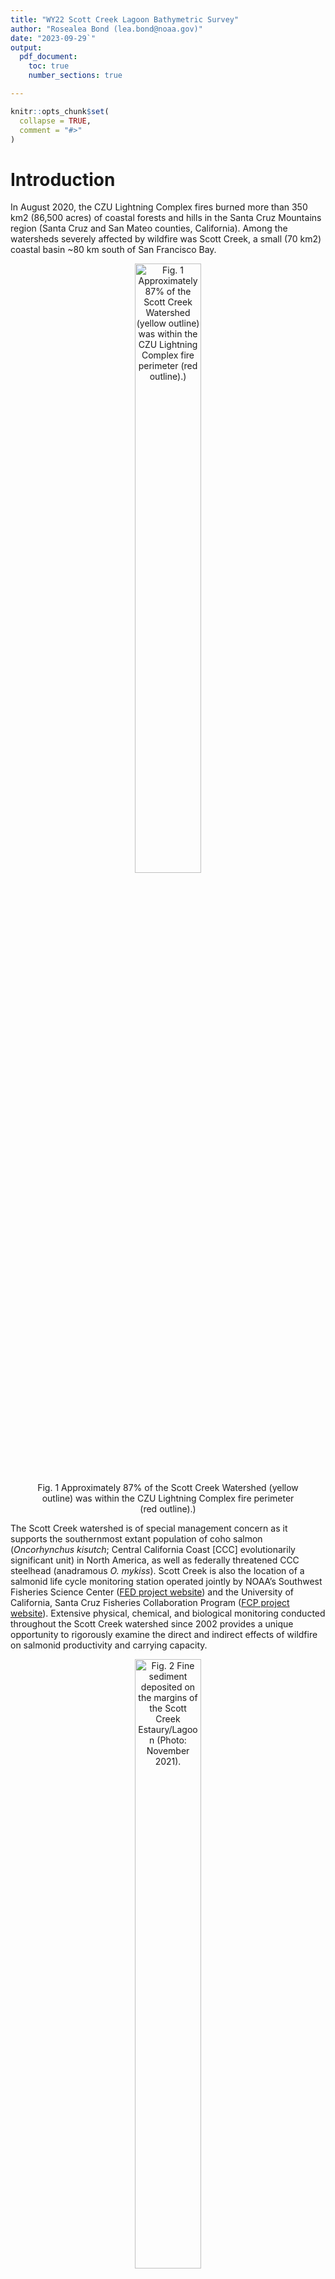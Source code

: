 ```yaml
---
title: "WY22 Scott Creek Lagoon Bathymetric Survey"
author: "Rosealea Bond (lea.bond@noaa.gov)"
date: "2023-09-29`"
output:
  pdf_document:
    toc: true
    number_sections: true

---
```


```r
knitr::opts_chunk$set(
  collapse = TRUE,
  comment = "#>"
)
```


# Introduction

In August 2020, the CZU Lightning Complex fires burned more than 350 km2 (86,500 acres) of coastal forests and hills in the Santa Cruz Mountains region (Santa Cruz and San Mateo counties, California). Among the watersheds severely affected by wildfire was Scott Creek, a small (70 km2) coastal basin ~80 km south of San Francisco Bay. 

<center>![Fig. 1 Approximately 87% of the Scott Creek Watershed (yellow outline) was within the
CZU Lightning Complex fire perimeter (red outline).)](Figures/CZU_perim_SCWatershed_crop_20210426.jpg){width="50%"}</center>

The Scott Creek watershed is of special management concern as it supports the southernmost extant population of coho salmon (*Oncorhynchus kisutch*; Central California Coast [CCC] evolutionarily significant unit) in North America, as well as federally threatened CCC steelhead (anadramous *O. mykiss*). Scott Creek is also the location of a salmonid life cycle monitoring station operated jointly by NOAA’s Southwest Fisheries Science Center ([FED project website](https://www.fisheries.noaa.gov/west-coast/science-data/landscape-and-seascape-ecology-research-california-salmon)) and the University of California, Santa Cruz Fisheries Collaboration Program ([FCP project website](https://fisheries.ucsc.edu/research-teams/scott-creek/)). Extensive physical, chemical, and biological monitoring conducted throughout the Scott Creek watershed since 2002 provides a unique opportunity to rigorously examine the direct and indirect effects of wildfire on salmonid productivity and carrying capacity.

<center>![Fig. 2 Fine sediment deposited on the margins of the Scott Creek Estaury/Lagoon (Photo: November 2021).](Figures/Lagoon_lookingUS_20211130.jpg){width="50%"}</center>

Water Year 2023 (WY23) had large flushing flows which moved large amounts of sediment throughout the mainstem. We believe coarse sediment reached the Scott Creek Estuary/Lagoon whereas most fine sediment reached the area in WY2022 (right figure shows fine sediment deposition in the estuary 30 November 2021). This repository focuses on data collected on 22 September 2023 in the Scott Creek Estuary/Lagoon and a separate repository is dedicated to the [WY2022 data](https://github.com/RMBond/ScottCreek-WY22_LagoonBathymetry). Our goal was to survey the estuary using RTK GPS and create a bathymetric surface. Ultimately we hope to track how this habitat changes over time and answer the question "How much has the Scott Creek estuary/lagoon filled in with fine sediment and re-scoured compared to pre-fire conditions?". 

# Workflow Summary

The general workflow is:

1. Collect topo and echo sounder points.

2. Extract data from the R10s ~~and correct raw data with OPUS output~~.

3. ~~Correct echosounder point depths to account for "draft"~~ (Done).

4. Remove bad topo points and echo points that are too shallow or have low accuracy.

5. Calculate bed surface elevation (BedSE) from echosunder points (Note: topo points are corrected in step 4).

6. Calculate water surface elevation (WaterSE) from echosounder points.

7. Make Corrected Output Files.

8. Share with collaborators.

<br>

## Dataset Descriptions 

The <span style="color:purple">*Data*</span> folder contains all of the rtk datasets used in this repository. The raw and output datasets can be found in their corresponding folders.

*Uncorrected* Base Station Files:

1. The <span style="color:purple">*Raw_Data/Scott_Blue_230922.csv*</span> datafile contiants the keyed in base station point (based on WY22 OPUS correction, see field notes below).

2. The <span style="color:purple">*OPUS/727726251.o*</span> datafile is the *uncorrected* base station RINEX file that can be submitted to OPUS for double checking the correction.

*Uncorrected* Rover Files:

3. The <span style="color:purple">*Raw_Data/Scott_Grn_230922.csv*</span> datafile consists of the *uncorrected* green rover topo points.

4. The echosounder points were broken into *two* job files to reduce file size (this was a challenge in WY22). <span style="color:purple">*Scott_Red_230922.csv*</span> and <span style="color:purple">*Scott_Red2_230922.csv*</span> datafiles consists of the *uncorrected* red rover topo and echosounder points. The depth and accuracy fields were extracted by L. Harrison using Trimble Business Center software.

<span style="color:blue">*Corrected*</span> Rover Files:

5. The <span style="color:purple">*Output_Data/OUT.FullDataset_Corrected_20230929*</span> datafile is the full (all rtk points) dataset. It can be used as a starting point for any analysis.

6. The <span style="color:purple">*Output_Data/OUT.BedSurface_Corrected_20230929*</span> datafile is the bed surface input file (topo, wse, and echosounder point) for making TIN and raster files. Note the WaterSE column has been removed (not needed).

7. The <span style="color:purple">*Output_Data/OUT.WaterSurface_Corrected_20230929*</span> datafile is the water surface input file (wse and echosounder point) for making TIN and raster files. Note the BedSE column has been removed (not needed).

<br>

# 1. Field Notes

On 22 September 2023, R. Bond and A. Hay surveyed the estuary with three RTK units (Trimble R10's). Each unit has its own raw data file (described above) which are used in the workflow (steps above). A google-drive folder with a scan of the field notebook and photos can be found [here](https://drive.google.com/drive/u/1/folders/1JAJvtO_taK0N5950DzGwYt7C-WTqHhzp).

<img align="Right" width="300" height="400" src="Figures/20230922_BaseonCP02.jpg">

Survey Notes:

* Survey Units: Meters. 

* Horizontal Datum: NAD83 10 North.

* Vertical Datum: Conus GEOID12A.

* Survey extent: Scott Creek State Beach inland to Queseria Creek confluence. Most topo points were collected from the beach to the north marsh area (bad signal just upstream of the Lagoon PIT antenna array). Echosounder points focused on the main channel from the beach (downstream side of Hwy 1 bridge) to Queseria Creek confluence. 

* Blue Unit - Base station.
    + Settup on ESA CP02 and ran for ~5 hours (same point as WY22). 
    + Antenna height to quick release = 1.5m.
    + Job Name: Scott_Blue_230922.
    + "Keyed in" base coordinates based on WY22 OPUS correction and 1cm added to elevation (Z) to account for slightly different GEOID models (OPUS used CONUS2018 and we used CONUS2012). 
        + N = 4099614.797m
        + E = 568610.850m
        + Z = 8.382m
    + OPUS was run to double check base point and results looks good so no correction needs to be applied to this dataset.

* Green Unit - Rover collecting topo points
    + Antenna height to quick release = 2.0m (one rod = 1.05m).
    + Job Name: Scott_Grn_230922.
    + Shot to ESA CP01 for check point.
    + Started topo survey at point #7.
    + Raw Data Corrections:
        + Delete points 793 (bad wse).

* Red Unit - Rover collecting echosounder points (Sonarmite; wet areas with depth).
    + Antenna height to quick release = 1.252m.
    + Job Names: Scott_Red_230922 & Scott_Red2_230922.
    + Sounder depth in water (a.k.a. "Draft") = 0.27m. Draft was keyed into the unit so the software applied this amount to the depth measurements. Therefore the draft correcting step is not needed.
    + Code = echo.
    + Job 1: Started at point number 1000 and stoped at point 5446.
    + Job 2: Started st point number 5500 and stoped at point 7022. (Used same antenna height and draft as Job 1).
    
* Survey Codes: 
    + levee - top of levee.
    + topo - combination of wet and dry topographic points.
    + rock - armouring at Hwy 1 bridge ("Jacks")
    + wse - Water Surface Elevation at the edge of bank (transition from wet to dry).
    + echo - wet echosounder point (need to incorperate depth measurments to elevation to get BSE).

* The mouth was open during the survey (so reffering to estuary rather than lagoon). Mouth runs north to blufs and spills onto the reef. There is a mudstone ledge that is acting as an elevation control (despite water being able to still flow out). The wetted area and depth looks comparable to previous water years. The mouth *finally* closed on 26 September 2023.

* The North Marsh and South Pond were wet during the survey (pre-fire times this was rare in the late summer).

* Sediment within the survey area was a mixtrure of mudstone cobble, gravel, and sand. (More coarse then previous years).

<br>

# 2. Raw Data Corrections

When starting the base station we "keyed in" the point using WY22 OPUS correction (coordinates above). 

<br>

```r

#Load packages
library(ggplot2)
library(dplyr)
library(lubridate)
library(patchwork)

options(digits = 10) #Global option so you can see the entire number for Northings and Eastings.


#### Goal: Correct raw data with OPUS correction.

#Read in RTK files
Green.dat <- read.csv('Data/Raw_Data/Scott_Grn_230922.csv', sep = ",", header = T) # Topo points (796 obs, 5 var).
Red1.dat <- read.csv('Data/Raw_Data/Scott_Red_230922.csv', sep = ",", header = T) # Echosounder points (4450 obs, 21 var).
Red2.dat <- read.csv('Data/Raw_Data/Scott_Red2_230922.csv', sep = ",", header = T) # Echosounder points (1523 obs, 21 var).

#Join Echosounder points together and remove extra columns
Red.dat <- full_join(Red1.dat, Red2.dat) %>% 
  select(-GPSweek, -Seconds, -SurvMeth, -NumSat, -PDOP, -HDOP, -VDOP, -RMS, -NumPosUsed, -Latency, 
         -Battery.Voltage, -Quality, -Flags)#5972obs of 8 var.

#Make sure the data are loaded correctly
str(Green.dat)
str(Red.dat) #Looks Good.

#Note: OPUS Correction wasn't applied (needed) for this survey since it was "keyed in".

```

<br>

# 3. ~~Correct echosounder point depths to account for "draft".~~

<img align="Right" width="300" height="300" src="Figures/Draft.jpg">

The sounding instrument is mounted slightly into the water. This little bit of depth, known as "draft", typically needs to be added to all of the depth values to get total water depth (d in figure to the right). NOTE: Draft was "Keyed in" (entered) into the TSC3 and has already been applied to the water depths. Therefore this step was skipped for this (WY2023) survey. 

# 4. Remove bad topo points and echo points that are too shallow or have low accuracy.

Point filters: 

* Topo points were removed based on fieldnotes. 

* Echosounder points were removed based on a vertical precision threshold = 0.03cm and sounding depths less than 0.4m (the shallowest depth a return could be detected by the Sonarmite).

```r

#### Goal: Correct topo and echosounder points based on field notes and echo sounder point accuracy.

#Topo points:
Green.cor <- Green.dat %>%
  mutate(BedSE = Elevation) %>% #Renaming since these topos are bed surface elevation.
  select(-Elevation) %>%        #Removing old named column.
  filter(Pt.name != "BASE",
         Pt.name != 793)  #Remove two points (795 obs of 5 var).

#Corrected topo point dataset:
# write.table(Green.cor, file = 'Data/Output_Data/OUT.Green_Corrected_20230929.csv', sep = ',', row.names = F)

#Remove echosounder points based on vertical precision threshold of 0.03m and depths less than 0.4m.
Red.cor <- Red.dat %>% 
  filter(Code == "echo",  #Remove non-echo points. #5969 obs
         VertPrec < 0.03, #Remove points based on vertical precision threshold #5507 obs
         Depth > 0.4) #Remove shallow points #5393 obs

#5393 obs of 8 var.

```


# 5. Calculate bed surface elevation (BedSE) from echosounder points.

BedSE = OPUS corrected elevation + draft corrected depth.

```r

####Goal: Combine elevations with depth to get BedSE.

Red.cor2 <- Red.cor %>%
  mutate(BedSE = Elevation + Depth)

#5393 obs. of 9 var.

```

# 6. Calculate water surface elevation (WaterSE) from echosounder points.

Water SE (for the echosounder points) = Elevation - draft (0.27m). 

* Echosounder points can be used as water surface elevation refrences (i.e., Z point used in water surface TIN). 

* "wse" points (collected by the green rover) indicated the wetted margin on the bank (i.e., X,Y,Z can be used in bed and water surface TINs). The wse points are important for creating the wetted boundary within the lagoon.

```r

Red.cor3 <- Red.cor2 %>% 
  mutate(WaterSE = Elevation - 0.27) %>% 
  select(Pt.name, North, East, BedSE, WaterSE, Depth, Code, VertPrec) #remove old elevation column.

#5393 obs. of 8 var.

#Corrected echosounder dataset:
# write.table(Red.cor3, file = 'Data/Output_Data/OUT.Red_Corrected_20221005.csv', sep = ',', row.names = F)

```

# 7. Corrected Output Files

```r

####Goal: Join the RTK data together into a single dataset.

#Pull out topo WSE points and put them into the WaterSE column.
Green.cor.wse <- Green.cor %>%
  filter(Code == "wse") %>% 
  mutate(WaterSE = BedSE) # Make bed = water surface elevation since this is the wetted margin (used for water surface layer TIN below).
#91 obs of 6 var.

Green.cor.topo <- Green.cor %>%
  filter(Code != "wse") #704 obs of 5 var.

Green.join <- full_join(Green.cor.topo, Green.cor.wse) #rejoin topo points #795 obs of 6 var.

#### OUTPUT - Full Dataset Output ####
RTKData <- full_join(Green.join, Red.cor3) %>% 
  select(Pt.name, North, East, BedSE, WaterSE, Depth, Code, VertPrec) #join topo and echosounder points #6188 obs of 8 var.

#Full corrected dataset:
# write.table(RTKData, file = 'Data/Output_Data/OUT.FullDataset_Corrected_20230929.csv', sep = ',', row.names = F)

####  OUTPUT - Bed Surface TIN layer ####
BedData <- RTKData %>%
  filter(Code != "cp01") %>% #removing extra points that only matter to the base settup.
  select(North, East, BedSE, Code, Pt.name, VertPrec) #Don't need these columns for bed TIN.
  
#6186 obs of 6 var.
  
#Bed Surface Points Only (Topo, echo, and wse = basic channel bed TIN for making ArcMap raster)
# write.table(BedData, file = 'Data/Output_Data/OUT.BedSurface_Corrected_20230929.csv', sep = ',', row.names = F)

####  OUTPUT - Water Surface TIN layer ####

WaterData <- RTKData %>%
  filter(Code == "wse"| Code == "echo") %>% #only water points.
  select(North, East, WaterSE, Code, Pt.name, VertPrec) #5484 of 6 var.

#Water Surface Points Only (wse and echo = basic water surface TIN for visualizing depths in ArcMap raster)
# write.table(WaterData, file = 'Data/Output_Data/OUT.WaterSurface_Corrected_20230929.csv', sep = ',', row.names = F)

```
Some summaries:

```r
#Goal: Summarise point types and range of depths.

RTKData.sum <- RTKData %>%
  filter(Code != "cp01") %>% 
  group_by(Code) %>% 
  summarise(n())

Depth.plot <- ggplot(RTKData, aes( x = Depth)) +
  geom_histogram(binwidth = .25)+
  theme_classic() +
  scale_x_continuous("Depth (m)", limits = c(0.25,2.5), expand = c(0,0))
# ggsave("Figures/Depth_Histogram_20230929.jpg", width = 5, height = 3, units = "in", dpi = 650, device = "jpg")

```

<center>![Fig. X Histogram of echosounder depths after post-processing (Min = 1.66ft, Max =5.8ft ).](Figures/Depth_Histogram_20230929.jpg){width="50%"}</center>

# 8. Share with Collaborators.
Share with CSUMB. 
